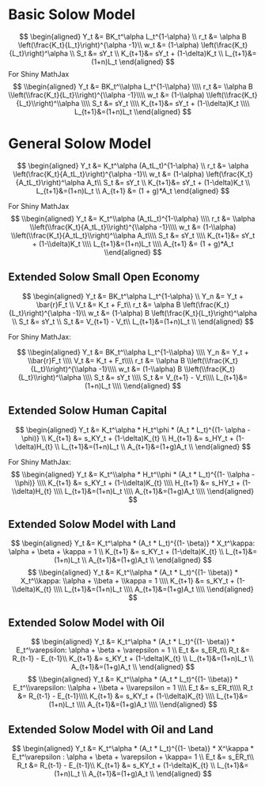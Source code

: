 # Basic Solow Model
$$
\begin{aligned}
Y_t &= BK_t^\alpha L_t^{1-\alpha} \\
r_t &= \alpha B \left(\frac{K_t}{L_t}\right)^{\alpha -1}\\
w_t &= (1-\alpha) \left(\frac{K_t}{L_t}\right)^\alpha \\
S_t &= sY_t \\
K_{t+1}&= sY_t + (1-\delta)K_t \\
L_{t+1}&=(1+n)L_t
\end{aligned}
$$
For Shiny MathJax
$$
\\begin{aligned}
Y_t &= BK_t^\\alpha L_t^{1-\\alpha} \\\\
r_t &= \\alpha B \\left(\\frac{K_t}{L_t}\\right)^{\\alpha -1}\\\\
w_t &= (1-\\alpha) \\left(\\frac{K_t}{L_t}\\right)^\\alpha \\\\
S_t &= sY_t \\\\
K_{t+1}&= sY_t + (1-\\delta)K_t \\\\
L_{t+1}&=(1+n)L_t
\\end{aligned}
$$

# General Solow Model
$$
\begin{aligned}
Y_t &= K_t^\alpha (A_tL_t)^{1-\alpha} \\
r_t &= \alpha \left(\frac{K_t}{A_tL_t}\right)^{\alpha -1}\\
w_t &= (1-\alpha) \left(\frac{K_t}{A_tL_t}\right)^\alpha A_t\\
S_t &= sY_t \\
K_{t+1}&= sY_t + (1-\delta)K_t \\
L_{t+1}&=(1+n)L_t \\
A_{t+1} &= (1 + g)*A_t
\end{aligned}
$$


For Shiny MathJax
$$
\\begin{aligned}
Y_t &= K_t^\\alpha (A_tL_t)^{1-\\alpha} \\\\
r_t &= \\alpha \\left(\\frac{K_t}{A_tL_t}\\right)^{\\alpha -1}\\\\
w_t &= (1-\\alpha) \\left(\\frac{K_t}{A_tL_t}\\right)^\\alpha A_t\\\\
S_t &= sY_t \\\\
K_{t+1}&= sY_t + (1-\\delta)K_t \\\\
L_{t+1}&=(1+n)L_t \\\\
A_{t+1} &= (1 + g)*A_t
\\end{aligned}
$$

## Extended Solow Small Open Economy

$$
\begin{aligned}
Y_t &= BK_t^\alpha L_t^{1-\alpha} \\
Y_n &= Y_t + \bar{r}F_t \\
V_t &= K_t + F_t\\
r_t &= \alpha B \left(\frac{K_t}{L_t}\right)^{\alpha -1}\\
w_t &= (1-\alpha) B \left(\frac{K_t}{L_t}\right)^\alpha \\
S_t &= sY_t \\
S_t &= V_{t+1} - V_t\\
L_{t+1}&=(1+n)L_t \\
\end{aligned}
$$

For Shiny MathJax:

$$
\\begin{aligned}
Y_t &= BK_t^\\alpha L_t^{1-\\alpha} \\\\
Y_n &= Y_t + \\bar{r}F_t \\\\
V_t &= K_t + F_t\\\\
r_t &= \\alpha B \\left(\\frac{K_t}{L_t}\\right)^{\\alpha -1}\\\\
w_t &= (1-\\alpha) B \\left(\\frac{K_t}{L_t}\\right)^\\alpha \\\\
S_t &= sY_t \\\\
S_t &= V_{t+1} - V_t\\\\
L_{t+1}&=(1+n)L_t \\\\
\\end{aligned}
$$

## Extended Solow Human Capital
$$
\begin{aligned}
Y_t &= K_t^\alpha * H_t^\phi * (A_t * L_t)^{(1- \alpha - \phi)} \\
K_{t+1} &= s_KY_t + (1-\delta)K_{t} \\
H_{t+1} &= s_HY_t + (1-\delta)H_{t} \\
L_{t+1}&=(1+n)L_t \\
A_{t+1}&=(1+g)A_t \\
\end{aligned}
$$


For Shiny MathJax:
$$
\\begin{aligned}
Y_t &= K_t^\\alpha * H_t^\\phi * (A_t * L_t)^{(1- \\alpha - \\phi)} \\\\
K_{t+1} &= s_KY_t + (1-\\delta)K_{t} \\\\
H_{t+1} &= s_HY_t + (1-\\delta)H_{t} \\\\
L_{t+1}&=(1+n)L_t \\\\
A_{t+1}&=(1+g)A_t \\\\
\\end{aligned}
$$

## Extended Solow Model with Land
$$
\begin{aligned}
Y_t &= K_t^\alpha  * (A_t * L_t)^{(1- \beta)} * X_t^\kappa: \alpha + \beta + \kappa = 1 \\
K_{t+1} &= s_KY_t + (1-\delta)K_{t} \\
L_{t+1}&=(1+n)L_t \\
A_{t+1}&=(1+g)A_t \\
\end{aligned}
$$
$$
\\begin{aligned}
Y_t &= K_t^\\alpha  * (A_t * L_t)^{(1- \\beta)} * X_t^\\kappa: \\alpha + \\beta + \\kappa = 1 \\\\
K_{t+1} &= s_KY_t + (1-\\delta)K_{t} \\\\
L_{t+1}&=(1+n)L_t \\\\
A_{t+1}&=(1+g)A_t \\\\
\\end{aligned}
$$

## Extended Solow Model with Oil
$$
\begin{aligned}
Y_t &= K_t^\alpha  * (A_t * L_t)^{(1- \beta)} * E_t^\varepsilon: \alpha + \beta + \varepsilon = 1 \\
E_t &= s_ER_t\\
R_t &= R_{t-1} - E_{t-1}\\
K_{t+1} &= s_KY_t + (1-\delta)K_{t} \\
L_{t+1}&=(1+n)L_t \\
A_{t+1}&=(1+g)A_t \\
\end{aligned}
$$
$$
\\begin{aligned}
Y_t &= K_t^\\alpha  * (A_t * L_t)^{(1- \\beta)} * E_t^\\varepsilon: \\alpha + \\beta + \\varepsilon = 1 \\\\
E_t &= s_ER_t\\\\
R_t &= R_{t-1} - E_{t-1}\\\\
K_{t+1} &= s_KY_t + (1-\\delta)K_{t} \\\\
L_{t+1}&=(1+n)L_t \\\\
A_{t+1}&=(1+g)A_t \\\\
\\end{aligned}
$$

## Extended Solow Model with Oil and Land
$$
\begin{aligned}
Y_t &= K_t^\alpha  * (A_t * L_t)^{(1- \beta)} * X^\kappa * E_t^\varepsilon : \alpha + \beta + \varepsilon + \kappa= 1 \\
E_t &= s_ER_t\\
R_t &= R_{t-1} - E_{t-1}\\
K_{t+1} &= s_KY_t + (1-\delta)K_{t} \\
L_{t+1}&=(1+n)L_t \\
A_{t+1}&=(1+g)A_t \\
\end{aligned}
$$